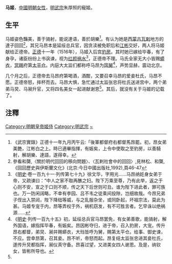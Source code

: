 '''马姬'''，[[中國|中國]][[明朝|明朝]][[女性|女性]]，[[明武宗|明武宗]]朱厚照的寵姬。

== 生平 ==

马姬姿色豔美，善于骑射，能说達语，善於胡樂<ref>《武宗實錄》正德十一年九月丙午云:「後軍都督府右都督馬昂罷。初，昂女弟美艷，江彬白之上。時已適畢指揮，有娠矣，上令中使取之至豹房，以善騎射，解胡樂、達語，遂得幸。</ref>。有认为她是[[西蒙古|西蒙古]][[瓦剌|瓦剌]]地方的達子回回<ref>參看和龑,〈關於明代回回的移向問題〉、〈瓦剌社會中的回回〉,見林松、和龑,《回回歷史與伊斯蘭文化》(北京:今日中國出版社,1992),頁46-47</ref>，其兄马昂本是延绥总兵官，因贪渎被免职后和[[江彬_(明朝)|江彬]]交好，两人将马姬献给正德帝。[[正德_(明朝)|正德]]十一年（1516年），马姬入后宫[[豹房|豹房]]。其时她已嫁给毕春，有了身孕，诸臣纷纷上书讽谏，视为[[红颜祸水|红颜祸水]]<ref>《[[明史|明史]]·卷一百九十一·列传第七十九》徐文华，字用光......马昂纳妊身女弟于帝，又疏谏曰：“中人之家不取再醮之妇。陛下万乘至尊，乃有此举，返之于心则不安，宣之于口则不顺，传之天下后世则可丑。谁为陛下进此者，罪可族也。万一防闲阔略，不幸有李园、吕不韦之徒乘间投隙，岂细故哉。今昂兄弟子侄出入禁闼，陛下降绌等威，与之乱服杂坐，或同卧起，坏祖宗法，莫此为甚。马姬专宠于内，昂等弄权于外，祸机窃发，有不可胜言者。乞早诛以绝祸源......</ref>，正德帝不理。马氏全家无大小皆赐[[蟒衣|蟒衣]]，[[赏赐|赏赐]]府第[[太平仓|太平仓]]。内庭大太监们都称呼马昂为[[国舅|国舅]]<ref name="a1">《[[明史|明史]]·列传一百九十五》初，延绥总兵官马昂罢免，有女弟善歌，能骑射，解外国语，嫁指挥毕春，有娠矣。昂因彬夺归，进于帝，召入豹房，大宠。传升昂右都督，弟炅、昶并赐蟒衣，大珰皆呼为舅，赐第太平仓。给事、御史谏，不应。尝幸昂第，召其妾。昂不听，帝怒而起。昂复结太监张忠进其妾杜氏，遂传升炅都指挥，昶仪真守备。昂喜过望，又进美女四人谢恩。及是，纳钦女，皆彬所导也。</ref>，声势显赫，震动北京。

几个月之后，正德帝去马昂府第喝酒，酒酣，又要召幸马昂的爱妾杜氏，马昂不愿。正德帝怒，摔杯而去。马昂大惧，急忙通过太监张忠将杜氏送进宫中，两个弟弟马炅、马昶升官，又将四名美女一起进献谢恩<ref name="a1"/>。其后，就没有关于马姬的记载了。

==注釋==
{{reflist|2}}

{{明武宗皇室}}
[[Category:明朝皇帝姬侍|Category:明朝皇帝姬侍]]
[[Category:明武宗|Category:明武宗]]
[[Category:马姓|~]]